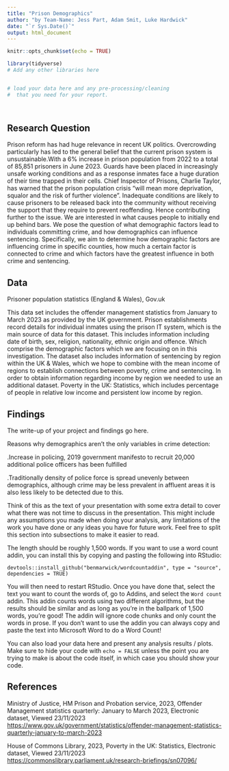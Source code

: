 ```yaml
---
title: "Prison Demographics"
author: "by Team-Name: Jess Part, Adam Smit, Luke Hardwick"
date: "`r Sys.Date()`"
output: html_document
---
```


```r
knitr::opts_chunk$set(echo = TRUE)
```


```r
library(tidyverse)
# Add any other libraries here



```


```r
# load your data here and any pre-processing/cleaning 
#  that you need for your report.




```


## Research Question


Prison reform has had huge relevance in recent UK politics. Overcrowding particularly has led to the general belief that the current prison system is unsustainable.With a 6% increase in prison population from 2022 to a total of 85,851 prisoners in June 2023. Guards have been placed in increasingly unsafe working conditions and as a response inmates face a huge duration of their time trapped in their cells. Chief Inspector of Prisons, Charlie Taylor, has warned that the prison population crisis “will mean more deprivation, squalor and the risk of further violence”. Inadequate conditions are likely to cause prisoners to be released back into the community without receiving the support that they require to prevent reoffending. Hence contributing further to the issue. We are interested in what causes people to initially end up behind bars. We pose the question of what demographic factors lead to individuals committing crime, and how demographics can influence sentencing. Specifically, we aim to determine how demographic factors are influencing crime in specific counties, how much a certain factor is connected to crime and which factors have the greatest influence in both crime and sentencing. 




## Data

Prisoner population statistics (England & Wales), Gov.uk

This data set includes the offender management statistics from January to March 2023 as provided by the UK government. Prison establishments record details for individual inmates using the prison IT system, which is the main source of data for this dataset. This includes information including date of birth, sex, religion, nationality, ethnic origin and offence. Which comprise the demographic factors which we are focusing on in this investigation. The dataset also includes information of sentencing by region within the UK & Wales, which we hope to combine with the mean income of regions to establish connections between poverty, crime and sentencing. In order to obtain information regarding income by region we needed to use an additional dataset. Poverty in the UK: Statistics, which includes percentage of people in relative low income and persistent low income by region.




## Findings

The write-up of your project and findings go here. 

Reasons why demographics aren’t the only variables in crime detection:

.Increase in policing, 2019 government manifesto to recruit 20,000 additional police officers has been fulfilled

.Traditionally density of police force is spread unevenly between demographics, although crime may be less prevalent in affluent areas it is also less likely to be detected due to this.


Think of this as the text of your presentation with some extra detail to cover what there was not time to discuss in the presentation. This might include any assumptions you made when doing your analysis, any limitations of the work you have done or any ideas you have for future work. Feel free to split this section into subsections to make it easier to read. 

The length should be roughly 1,500 words. 
If you want to use a word count addin, you can install this by copying and pasting the following into RStudio:

`devtools::install_github("benmarwick/wordcountaddin", type = "source", dependencies = TRUE)`

You will then need to restart RStudio. Once you have done that, select the text you want to count the words of, go to Addins, and select the `Word count` addin.
This addin counts words using two different algorithms, but the results should be similar and as long as you're in the ballpark of 1,500 words, you're good! 
The addin will ignore code chunks and only count the words in prose. If you don't want to use the addin you can always copy and paste the text into Microsoft Word to do a Word Count!

You can also load your data here and present any analysis results / plots.
Make sure to hide your code with  `echo = FALSE` unless the point you are trying to make is about the code itself, in which case you should show your code.





## References

Ministry of Justice, HM Prison and Probation service, 2023, Offender Management statistics quarterly: January to March 2023, Electronic dataset, Viewed 23/11/2023 <https://www.gov.uk/government/statistics/offender-management-statistics-quarterly-january-to-march-2023>

House of Commons Library, 2023, Poverty in the UK: Statistics, Electronic dataset, Viewed 23/11/2023 <https://commonslibrary.parliament.uk/research-briefings/sn07096/>





